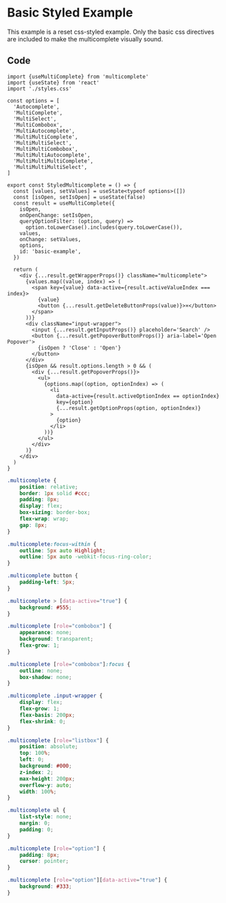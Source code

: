 
# Basic Styled Example

This example is a reset css-styled example.
Only the basic css directives are included to make the multicomplete visually sound.

<section className="my-6">
  <NoSSR><CSS /></NoSSR>
</section>

## Code

```tsx filename="StyledMulticomplete.tsx"
import {useMultiComplete} from 'multicomplete'
import {useState} from 'react'
import './styles.css'

const options = [
  'Autocomplete',
  'MultiComplete',
  'MultiSelect',
  'MultiCombobox',
  'MultiAutocomplete',
  'MultiMultiComplete',
  'MultiMultiSelect',
  'MultiMultiCombobox',
  'MultiMultiAutocomplete',
  'MultiMultiMultiComplete',
  'MultiMultiMultiSelect',
]

export const StyledMulticomplete = () => {
  const [values, setValues] = useState<typeof options>([])
  const [isOpen, setIsOpen] = useState(false)
  const result = useMultiComplete({
    isOpen,
    onOpenChange: setIsOpen,
    queryOptionFilter: (option, query) =>
      option.toLowerCase().includes(query.toLowerCase()),
    values,
    onChange: setValues,
    options,
    id: 'basic-example',
  })

  return (
    <div {...result.getWrapperProps()} className="multicomplete">
      {values.map((value, index) => (
        <span key={value} data-active={result.activeValueIndex === index}>
          {value}
          <button {...result.getDeleteButtonProps(value)}>×</button>
        </span>
      ))}
      <div className="input-wrapper">
        <input {...result.getInputProps()} placeholder='Search' />
        <button {...result.getPopoverButtonProps()} aria-label='Open Popover'>
          {isOpen ? 'Close' : 'Open'}
        </button>
      </div>
      {isOpen && result.options.length > 0 && (
        <div {...result.getPopoverProps()}>
          <ul>
            {options.map((option, optionIndex) => (
              <li
                data-active={result.activeOptionIndex == optionIndex}
                key={option}
                {...result.getOptionProps(option, optionIndex)}
              >
                {option}
              </li>
            ))}
          </ul>
        </div>
      )}
    </div>
  )
}
```


```css filename="styles.css"
.multicomplete {
    position: relative;
    border: 1px solid #ccc;
    padding: 8px;
    display: flex;
    box-sizing: border-box;
    flex-wrap: wrap;
    gap: 8px;
}

.multicomplete:focus-within {
    outline: 5px auto Highlight;
    outline: 5px auto -webkit-focus-ring-color;
}

.multicomplete button {
    padding-left: 5px;
}

.multicomplete > [data-active="true"] {
    background: #555;
}

.multicomplete [role="combobox"] {
    appearance: none;
    background: transparent;
    flex-grow: 1;
}

.multicomplete [role="combobox"]:focus {
    outline: none;
    box-shadow: none;
}

.multicomplete .input-wrapper {
    display: flex;
    flex-grow: 1;
    flex-basis: 200px;
    flex-shrink: 0;
}

.multicomplete [role="listbox"] {
    position: absolute;
    top: 100%;
    left: 0;
    background: #000;
    z-index: 2;
    max-height: 200px;
    overflow-y: auto;
    width: 100%;
}

.multicomplete ul {
    list-style: none;
    margin: 0;
    padding: 0;
}

.multicomplete [role="option"] {
    padding: 8px;
    cursor: pointer;
}

.multicomplete [role="option"][data-active="true"] {
    background: #333;
}
```